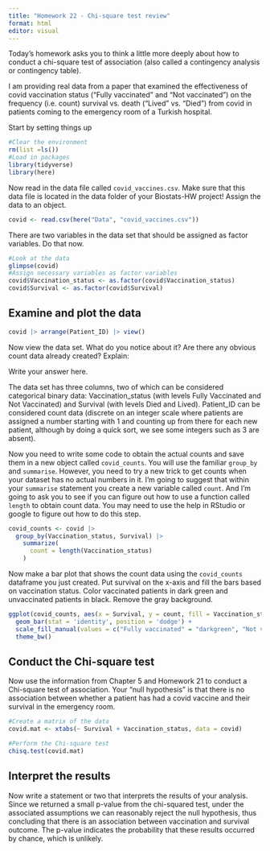 ```yaml
---
title: "Homework 22 - Chi-square test review"
format: html
editor: visual
---
```


Today's homework asks you to think a little more deeply about how to conduct a chi-square test of association (also called a contingency analysis or contingency table).

I am providing real data from a paper that examined the effectiveness of covid vaccination status ("Fully vaccinated" and "Not vaccinated") on the frequency (i.e. count) survival vs. death ("Lived" vs. "Died") from covid in patients coming to the emergency room of a Turkish hospital.

Start by setting things up

```r
#Clear the environment
rm(list =ls())
#Load in packages
library(tidyverse)
library(here)
```

Now read in the data file called `covid_vaccines.csv`. Make sure that this data file is located in the data folder of your Biostats-HW project! Assign the data to an object.

```r
covid <- read.csv(here("Data", "covid_vaccines.csv"))
```

There are two variables in the data set that should be assigned as factor variables. Do that now.

```r
#Look at the data
glimpse(covid)
#Assign necessary variables as factor variables
covid$Vaccination_status <- as.factor(covid$Vaccination_status)
covid$Survival <- as.factor(covid$Survival)
```

## Examine and plot the data

```r
covid |> arrange(Patient_ID) |> view()
```
Now view the data set. What do you notice about it? Are there any obvious count data already created? Explain:

Write your answer here.

The data set has three columns, two of which can be considered categorical binary data: Vaccination_status (with levels Fully Vaccinated and Not Vaccinated) and
Survival (with levels Died and Lived). Patient_ID can be considered count data (discrete on an integer scale where patients are assigned a number starting with 1 and counting up from there for each new patient, although by doing a quick sort, we see some integers such as 3 are absent).

Now you need to write some code to obtain the actual counts and save them in a new object called `covid_counts`. You will use the familiar `group_by` and `summarise`. However, you need to try a new trick to get counts when your dataset has no actual numbers in it. I'm going to suggest that within your `summarise` statement you create a new variable called `count`. And I'm going to ask you to see if you can figure out how to use a function called `length` to obtain count data. You may need to use the help in RStudio or google to figure out how to do this step.

```r
covid_counts <- covid |>
  group_by(Vaccination_status, Survival) |>
    summarize(
      count = length(Vaccination_status)
    )
```

Now make a bar plot that shows the count data using the `covid_counts` dataframe you just created. Put survival on the x-axis and fill the bars based on vaccination status. Color vaccinated patients in dark green and unvaccinated patients in black. Remove the gray background.

```r
ggplot(covid_counts, aes(x = Survival, y = count, fill = Vaccination_status)) +
  geom_bar(stat = 'identity', position = 'dodge') +
  scale_fill_manual(values = c("Fully vaccinated" = "darkgreen", "Not vaccinated" = "black")) +
  theme_bw()
```

## Conduct the Chi-square test

Now use the information from Chapter 5 and Homework 21 to conduct a Chi-square test of association. Your "null hypothesis" is that there is no association between whether a patient has had a covid vaccine and their survival in the emergency room.

```r
#Create a matrix of the data
covid.mat <- xtabs(~ Survival + Vaccination_status, data = covid)
```

```r
#Perform the Chi-square test
chisq.test(covid.mat)
```

## Interpret the results

Now write a statement or two that interprets the results of your analysis.
Since we returned a small p-value from the chi-squared test, under the associated assumptions we can reasonably reject the null hypothesis, thus concluding that there is an association between vaccination and survival outcome. The p-value indicates the probability that these results occurred by chance, which is unlikely. 
